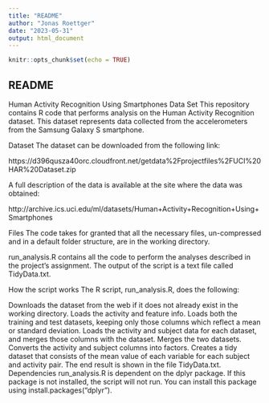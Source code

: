 ```yaml
---
title: "README"
author: "Jonas Roettger"
date: "2023-05-31"
output: html_document
---
```


```r
knitr::opts_chunk$set(echo = TRUE)
```

## README
Human Activity Recognition Using Smartphones Data Set
This repository contains R code that performs analysis on the Human Activity Recognition dataset. This dataset represents data collected from the accelerometers from the Samsung Galaxy S smartphone.

Dataset
The dataset can be downloaded from the following link:

https://d396qusza40orc.cloudfront.net/getdata%2Fprojectfiles%2FUCI%20HAR%20Dataset.zip

A full description of the data is available at the site where the data was obtained:

http://archive.ics.uci.edu/ml/datasets/Human+Activity+Recognition+Using+Smartphones

Files
The code takes for granted that all the necessary files, un-compressed and in a default folder structure, are in the working directory.

run_analysis.R contains all the code to perform the analyses described in the project's assignment. The output of the script is a text file called TidyData.txt.

How the script works
The R script, run_analysis.R, does the following:

Downloads the dataset from the web if it does not already exist in the working directory.
Loads the activity and feature info.
Loads both the training and test datasets, keeping only those columns which reflect a mean or standard deviation.
Loads the activity and subject data for each dataset, and merges those columns with the dataset.
Merges the two datasets.
Converts the activity and subject columns into factors.
Creates a tidy dataset that consists of the mean value of each variable for each subject and activity pair.
The end result is shown in the file TidyData.txt.
Dependencies
run_analysis.R is dependent on the dplyr package. If this package is not installed, the script will not run. You can install this package using install.packages("dplyr").







